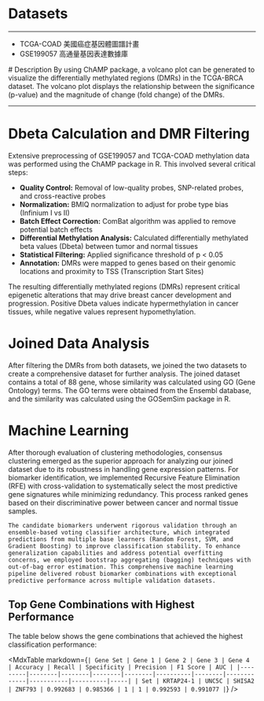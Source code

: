 
# Datasets

---

- TCGA-COAD 美國癌症基因體圖譜計畫
- GSE199057 高通量基因表達數據庫

<div style={{ display: 'flex', flexDirection: 'row', alignItems: 'stretch' }}>
    <div style={{ flex: 1, padding: '10px' }}>
        <ImageGallery 
            image={metadata.volcano_plot}
            title="TCGA-COAD Volcano Plot"
            alt="Volcano Plot"
        />
    </div>
    <div style={{ flex: 1, padding: '10px' }}>
        # Description
        By using ChAMP package, a volcano plot can be generated to visualize the differentially methylated regions (DMRs) in the TCGA-BRCA dataset. The volcano plot displays the relationship between the significance (p-value) and the magnitude of change (fold change) of the DMRs.
    </div>
</div>

---

# Dbeta Calculation and DMR Filtering

<div className="methodology-explanation">
  <p>
    Extensive preprocessing of GSE199057 and TCGA-COAD methylation data was performed using the ChAMP package in R. 
    This involved several critical steps:
  </p>
  
  <ul>
    <li><strong>Quality Control:</strong> Removal of low-quality probes, SNP-related probes, and cross-reactive probes</li>
    <li><strong>Normalization:</strong> BMIQ normalization to adjust for probe type bias (Infinium I vs II)</li>
    <li><strong>Batch Effect Correction:</strong> ComBat algorithm was applied to remove potential batch effects</li>
    <li><strong>Differential Methylation Analysis:</strong> Calculated differentially methylated beta values (Dbeta) between tumor and normal tissues</li>
    <li><strong>Statistical Filtering:</strong> Applied significance threshold of p &lt; 0.05</li>
    <li><strong>Annotation:</strong> DMRs were mapped to genes based on their genomic locations and proximity to TSS (Transcription Start Sites)</li>
  </ul>
  
  <p>
    The resulting differentially methylated regions (DMRs) represent critical epigenetic alterations that may drive breast cancer development and progression.
    Positive Dbeta values indicate hypermethylation in cancer tissues, while negative values represent hypomethylation.
  </p>
</div>

<div style={{ display: 'flex', flexDirection: 'row', marginTop: '20px' }}>
    <div style={{ flex: 1, padding: '10px' }}>
        <DbetaPie dataset="GSE199057" dataset_name="GSE199057" />
    </div>
    <div style={{ flex: 1, padding: '10px' }}>
        <DbetaPie dataset="GDC_rectal_tissue_450k" dataset_name="TCGA-COAD" />
    </div>
</div>


# Joined Data Analysis

<p>
    After filtering the DMRs from both datasets, we joined the two datasets to create a comprehensive dataset for further analysis.
    The joined dataset contains a total of <span style={{ backgroundColor: '#FFFF00' }}>88 gene</span>, whose similarity was calculated using GO (Gene Ontology) terms.
    The GO terms were obtained from the Ensembl database, and the similarity was calculated using the GOSemSim package in R.
</p>

<div style={{ display: 'flex', flexDirection: 'column', alignItems: 'center', marginTop: '20px' }}>
    <div style={{ display: 'flex', flexDirection: 'row', marginTop: '20px' }}>
        <div style={{ flex: 1, padding: '10px' }}>
            <ImageGallery 
                image={metadata.hc_ss}
                title="Simple Sum Clustering"
                alt="Hierarchical clustering using simple sum"
            />
        </div>
        <div style={{ flex: 1, padding: '10px' }}>
            <ImageGallery 
                image={metadata.hc_ws}
                title="Weighted Sum Clustering"
                alt="Hierarchical clustering using weighted sum"
            />
        </div>
        <div style={{ flex: 1, padding: '10px' }}>
            <ImageGallery 
                image={metadata.hc_cs}
                title="Consensus Clustering"
                alt="Hierarchical clustering using consensus method"
            />
        </div>
    </div>
    <ImageGallery 
        image={metadata.hc_comp}
        title="Hierarchical Clustering Comparison"
        alt="Comparison of different clustering methods"
    />
</div>

# Machine Learning

<p>
    After thorough evaluation of clustering methodologies, consensus clustering emerged as the superior approach for analyzing our joined dataset due to its robustness in handling gene expression patterns. For biomarker identification, we implemented Recursive Feature Elimination (RFE) with cross-validation to systematically select the most predictive gene signatures while minimizing redundancy. This process ranked genes based on their discriminative power between cancer and normal tissue samples.
    
    The candidate biomarkers underwent rigorous validation through an ensemble-based voting classifier architecture, which integrated predictions from multiple base learners (Random Forest, SVM, and Gradient Boosting) to improve classification stability. To enhance generalization capabilities and address potential overfitting concerns, we employed bootstrap aggregating (bagging) techniques with out-of-bag error estimation. This comprehensive machine learning pipeline delivered robust biomarker combinations with exceptional predictive performance across multiple validation datasets.
</p>

## Top Gene Combinations with Highest Performance

The table below shows the gene combinations that achieved the highest classification performance:

<MdxTable markdown={`| Gene Set | Gene 1 | Gene 2 | Gene 3 | Gene 4 | Accuracy | Recall | Specificity | Precision | F1 Score | AUC |
|---------|--------|--------|--------|--------|----------|--------|-------------|-----------|----------|-----|
| Set | KRTAP24-1 | UNC5C | SHISA2 | ZNF793 | 0.992683 | 0.985366 | 1 | 1 | 0.992593 | 0.991077 |`} />
